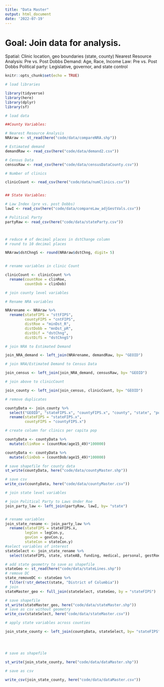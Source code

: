 ```yaml
---
title: "Data Master"
output: html_document
date: '2022-07-19'
---
```

# Goal: Join data for analysis.

Spatial: Clinic location, geo boundaries (state, county)
Nearest Resource Analysis: Pre vs. Post Dobbs 
Demand: Age, Race, Income
Law: Pre vs. Post Dobbs
Political party: Legislative, governor, and state control 


```r
knitr::opts_chunk$set(echo = TRUE)
```

```r
# load libraries

library(tidyverse)
library(here)
library(dplyr)
library(sf)

```

```r
# load data

##County Variables: 

# Nearest Resource Analysis
NRAraw <- st_read(here("code/data/compareNRA.shp")) 

# Estimated demand
demandRaw <- read_csv(here("code/data/demand2.csv"))

# Census Data
censusRaw <- read_csv(here("code/data/censusDataCounty.csv"))

# Number of clinics

clinicCount <- read_csv(here("code/data/numClinics.csv"))


## State Variables: 

# Law Index (pre vs. post Dobbs)
lawI <- read_csv(here("code/data/compareLaw_adjGestVals.csv"))

# Political Party
partyRaw <- read_csv(here("code/data/stateParty.csv"))




```

```r
# reduce # of decimal places in dstChange column
# round to 10 decimal places 

NRAraw$dstChngS <- round(NRAraw$dstChng, digit= 5)
  
```

```r
# rename variables in clinic Count

clinicCount <- clinicCount %>%
  rename(countRoe = clinRoe,
         countDob = clinDob)

```


```r
# join county level variables 

# Rename NRA variables 

NRArename <- NRAraw %>%
  rename(stateFIPS = "sttFIPS",
         countyFIPS = "cntFIPS",
         distRoe = "minDst_R",
         distDobb = "mnDst_pR",
         distDif = "dstChng",
         distDifS = "dstChngS")

# join NRA to Estimated Demand

join_NRA_demand <- left_join(NRArename, demandRaw, by= "GEOID")

# join NRA/Estimated Demand to Census Data

join_census <- left_join(join_NRA_demand, censusRaw, by= "GEOID")

# join above to clinicCount

join_county <- left_join(join_census, clinicCount, by= "GEOID")

# remove duplicates

countyData <- join_county %>%
  select("GEOID", "stateFIPS.x", "countyFIPS.x", "county", "state", "popTot", "age15_49", "whiteP", "blackP", "amIndP", "asianP", "pacIsP", "hispP", "otherP", "povPerc", "pciE", "distRoe", "distDobb", "distDif", "distDifS", "ageD", "whiteD", "blackD", "asianD", "hispD", "raceD", "p100D", "p100_199D", "p200D", "incomeD", "totalD", "countRoe", "countDob", "geometry") %>%
  rename(stateFIPS = "stateFIPS.x",
         countyFIPS = "countyFIPS.x")

# create column for clinics per capita pop 

countyData <- countyData %>%
  mutate(clinRoe = (countRoe/age15_49)*100000)

countyData <- countyData %>%
  mutate(clinDob = (countDob/age15_49)*100000)


```

```r
# save shapefile for county data
st_write(countyData, here("code/data/countyMaster.shp"))

# save csv
write_csv(countyData, here("code/data/countyMaster.csv"))
```

```r
# join state level variables

# join Political Party to Laws Under Roe
join_party_law <- left_join(partyRaw, lawI, by= "state")


# rename variables
join_state_rename <- join_party_law %>%
  rename(stateFIPS = stateFIPS.x,
         legCon = legCon.y,
         govCon = govCon.y,
         stateCon = stateCon.y) 
#select variables of interest
stateSelect <- join_state_rename %>%
  select(stateFIPS, state, stateAB, funding, medical, personal, gestRoe, gestDobb, lawRoe, lawDobb, legCon, govCon, stateCon)

# add state geometry to save as shapefile
stateGeo <- st_read(here("code/data/stateLines.shp"))
# remove DC
state_removeDC <- stateGeo %>%
  filter(!str_detect(state, "District of Columbia"))
# join
stateMaster_geo <- full_join(stateSelect, stateGeo, by = "stateFIPS")

```

```r
# save shapefile
st_write(stateMaster_geo, here("code/data/stateMaster.shp"))
# save as csv without geometry
write_csv(stateSelect, here("code/data/stateMaster.csv"))
```

```r
# apply state variables across counties

join_state_county <- left_join(countyData, stateSelect, by= "stateFIPS", keep= FALSE)





```

```r
# save as shapefile

st_write(join_state_county, here("code/data/dataMaster.shp"))

# save as csv

write_csv(join_state_county, here("code/data/dataMaster.csv"))
```

